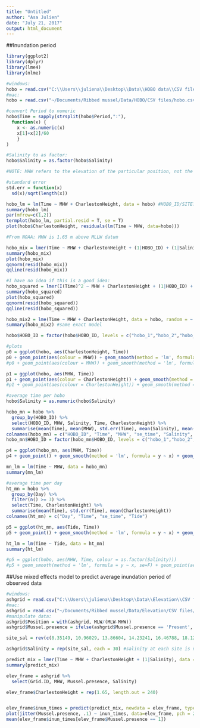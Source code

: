 ```yaml
---
title: "Untitled"
author: "Asa Julien"
date: "July 21, 2017"
output: html_document
---
```


##Inundation period
```r
library(ggplot2)
library(dplyr)
library(lme4)
library(nlme)

#windows:
hobo = read.csv("C:\\Users\\juliena\\Desktop\\Data\\HOBO data\\CSV files\\hobo.csv", as.is = T)
#mac: 
hobo = read.csv("~/Documents/Ribbed mussel/Data/HOBO/CSV files/hobo.csv", as.is = T)

#convert Period to numeric
hobo$Time = sapply(strsplit(hobo$Period,":"),
  function(x) {
    x <- as.numeric(x)
    x[1]+x[2]/60
    }
)

#Salinity to as factor:
hobo$Salinity = as.factor(hobo$Salinity)

#NOTE: MHW refers to the elevation of the particular position, not the tidal height!

#standard error
std.err = function(x)
  sd(x)/sqrt(length(x))

hobo_lm = lm(Time ~ MHW + CharlestonHeight, data = hobo) #HOBO_ID/SITE???
summary(hobo_lm)
par(mfrow=c(1,2))
termplot(hobo_lm, partial.resid = T, se = T)
plot(hobo$CharlestonHeight, residuals(lm(Time ~ MHW, data=hobo)))

#From NOAA: MHW is 1.65 m above MLLW datum

hobo_mix = lmer(Time ~ MHW + CharlestonHeight + (1|HOBO_ID) + (1|Salinity), data = hobo)
summary(hobo_mix)
plot(hobo_mix)
qqnorm(resid(hobo_mix))
qqline(resid(hobo_mix))

#I have no idea if this is a good idea:
hobo_squared = lmer(I(Time)^2 ~ MHW + CharlestonHeight + (1|HOBO_ID) + (1|Salinity), data = hobo)
summary(hobo_squared)
plot(hobo_squared)
qqnorm(resid(hobo_squared))
qqline(resid(hobo_squared))

hobo_mix2 = lme(Time ~ MHW + CharlestonHeight, data = hobo, random = ~ 1 | Salinity/HOBO_ID)
summary(hobo_mix2) #same exact model

hobo$HOBO_ID = factor(hobo$HOBO_ID, levels = c("hobo_1","hobo_2","hobo_3","hobo_4","hobo_5","hobo_6","hobo_7","hobo_8","hobo_9","hobo_10","hobo_11","hobo_12"))

#plots
p0 = ggplot(hobo, aes(CharlestonHeight, Time))
p0 + geom_point(aes(colour = MHW)) + geom_smooth(method = 'lm', formula = y ~ x)
#p0 + geom_point(aes(colour = MHW)) + geom_smooth(method = 'lm', formula = y ~ x) + labs(x = "Tidal height (m)", y = "Time (h)") + theme_bw() + theme(panel.border = element_blank(), panel.grid.major = element_blank(),panel.grid.minor = element_blank(), axis.line = element_line(colour = "black"))+theme(axis.title = element_text(size = 15), strip.text = element_text(size=15), axis.text.x = element_text(size=13), axis.text.y = element_text(size = 13)) + ylim(0,7) + scale_colour_continuous(name = "Elevation (m)")

p1 = ggplot(hobo, aes(MHW, Time))
p1 + geom_point(aes(colour = CharlestonHeight)) + geom_smooth(method = 'lm', formula = y ~ x)
#p1 + geom_point(aes(colour = CharlestonHeight)) + geom_smooth(method = 'lm', formula = y ~ x, se = F, colour = "black") + labs(x = "Elevation from MHW (m)", y = "Time (h)") + theme_bw() + theme(panel.border = element_blank(), panel.grid.major = element_blank(),panel.grid.minor = element_blank(), axis.line = element_line(colour = "black")) + theme(axis.title = element_text(size = 15), strip.text = element_text(size=15), axis.text.x = element_text(size=13), axis.text.y = element_text(size = 13)) + ylim(0,7) + scale_colour_continuous(low="gray", high="black", name = "Tidal height (m)\n")

#average time per hobo
hobo$Salinity = as.numeric(hobo$Salinity)

hobo_mn = hobo %>%
  group_by(HOBO_ID) %>%
  select(HOBO_ID, MHW, Salinity, Time, CharlestonHeight) %>%
  summarise(mean(Time), mean(MHW), std.err(Time), mean(Salinity), mean(CharlestonHeight))
colnames(hobo_mn) = c("HOBO_ID", "Time", "MHW", "se_time", "Salinity", "Tide")
hobo_mn$HOBO_ID = factor(hobo_mn$HOBO_ID, levels = c("hobo_1","hobo_2","hobo_3","hobo_4","hobo_5","hobo_6","hobo_7","hobo_8","hobo_9","hobo_10","hobo_11","hobo_12"))

p4 = ggplot(hobo_mn, aes(MHW, Time))
p4 + geom_point() + geom_smooth(method = 'lm', formula = y ~ x) + geom_errorbar(aes(ymin = Time - se_time, ymax = Time + se_time)) + labs(x = "Elevation from MHW (m)", y = "Time (h)")

mn_lm = lm(Time ~ MHW, data = hobo_mn)
summary(mn_lm)

#average time per day
ht_mn = hobo %>%
  group_by(Day) %>%
  filter(n() >= 3) %>%
  select(Time, CharlestonHeight) %>%
  summarise(mean(Time), std.err(Time), mean(CharlestonHeight))
colnames(ht_mn) = c("Day", "Time", "se_time", "Tide")

p5 = ggplot(ht_mn, aes(Tide, Time))
p5 + geom_point() + geom_smooth(method = 'lm', formula = y ~ x) + geom_errorbar(aes(ymin = Time - se_time, ymax = Time + se_time)) + labs(x = "Tidal height (m)", y = "Time (h)")

ht_lm = lm(Time ~ Tide, data = ht_mn)
summary(ht_lm)

#p5 = ggplot(hobo, aes(MHW, Time, colour = as.factor(Salinity)))
#p5 + geom_smooth(method = 'lm', formula = y ~ x, se=F) + geom_point(aes(colour = as.factor(Salinity))) + labs(x = "Elevation from MHW (m)", y = "Inundation period (h)") + theme_bw() + theme(panel.border = element_blank(), panel.grid.major = element_blank(),panel.grid.minor = element_blank(), axis.line = element_line(colour = "black")) + theme(axis.title = element_text(size = 15), strip.text = element_text(size=15), axis.text.x = element_text(size=13), axis.text.y = element_text(size = 13)) + ylim(0,7) + scale_colour_discrete(name = "Site salinity (‰)\n")
```

##Use mixed effects model to predict average inundation period of observed data
```r
#windows:
ashgrid = read.csv("C:\\Users\\juliena\\Desktop\\Data\\Elevation\\CSV files\\Ash_grids.csv")
#mac:
ashgrid = read.csv("~/Documents/Ribbed mussel/Data/Elevation/CSV files/Ash_grids.csv")
#manipulate data:
ashgrid$Position = with(ashgrid, MLW/(MLW-MHW))
ashgrid$Mussel.presence = ifelse(ashgrid$Mussel.presence == 'Present', 1, 0)

site_sal = rev(c(8.35149, 10.96029, 13.86604, 14.23241, 16.46788, 18.12259, 22.67457, 23.05144)) #YOU SHOULD DOUBLE CHECK THESE AND MAKE SURE THEY ARE CALCULATED WELL

ashgrid$Salinity = rep(site_sal, each = 30) #salinity at each site is now continuous, based on interpolation from Kelsey's data

predict_mix = lmer(Time ~ MHW + CharlestonHeight + (1|Salinity), data = hobo) #HOBO_ID removed... can't really use the mixed effects model to predict? Maybe just use hobo_lm
summary(predict_mix)

elev_frame = ashgrid %>%
  select(Grid.ID, MHW, Mussel.presence, Salinity)

elev_frame$CharlestonHeight = rep(1.65, length.out = 240)


elev_frame$inun_times = predict(predict_mix, newdata = elev_frame, type = 'response', allow.new.levels = TRUE) #or just use hobo_lm
plot(jitter(Mussel.presence, .1) ~ inun_times, data=elev_frame, pch = 20)
mean(elev_frame$inun_times[elev_frame$Mussel.presence == 1])
```

